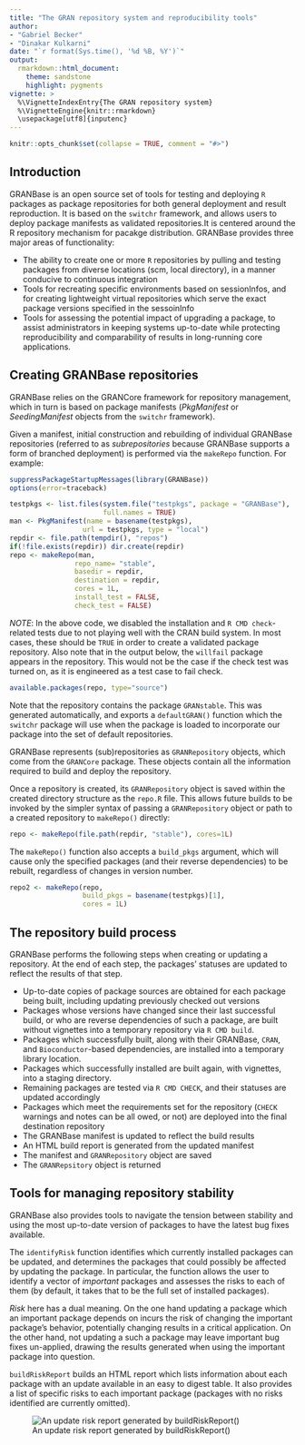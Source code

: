 ```yaml
---
title: "The GRAN repository system and reproducibility tools"
author:
- "Gabriel Becker"
- "Dinakar Kulkarni"
date: "`r format(Sys.time(), '%d %B, %Y')`"
output:
  rmarkdown::html_document:
    theme: sandstone
    highlight: pygments
vignette: >
  %\VignetteIndexEntry{The GRAN repository system}
  %\VignetteEngine{knitr::rmarkdown}
  \usepackage[utf8]{inputenc}
---
```


```r
knitr::opts_chunk$set(collapse = TRUE, comment = "#>")
```

## Introduction

GRANBase is an open source set of tools for testing and deploying `R` packages as package repositories for both general deployment and result reproduction. It is based on the `switchr` framework, and allows users to deploy package manifests as validated repositories.It is centered around the R repository mechanism for pacakge distribution. GRANBase provides three major areas of functionality:

* The ability to create one or more `R` repositories by pulling and testing packages from diverse locations (scm, local directory), in a manner conducive to continuous integration
* Tools for recreating specific environments based on sessionInfos, and for creating lightweight virtual repositories which serve the exact package versions specified in the sessoinInfo
* Tools for assessing the potential impact of upgrading a package, to assist administrators in keeping systems up-to-date while protecting reproducibility and comparability of results in long-running core applications.

## Creating GRANBase repositories

GRANBase relies on the GRANCore framework for repository management, which in turn is based on package manifests (*PkgManifest* or *SeedingManifest* objects from the `switchr` framework).

Given a manifest, initial construction and rebuilding of individual GRANBase repositories (referred to as _subrepositories_ because GRANBase supports a form of branched deployment) is performed via the `makeRepo` function. For example:

```r
suppressPackageStartupMessages(library(GRANBase))
options(error=traceback)
```

```r
testpkgs <- list.files(system.file("testpkgs", package = "GRANBase"),
                       full.names = TRUE)
man <- PkgManifest(name = basename(testpkgs),
                  url = testpkgs, type = "local")
repdir <- file.path(tempdir(), "repos")
if(!file.exists(repdir)) dir.create(repdir)
repo <- makeRepo(man,
                repo_name= "stable",
                basedir = repdir,
                destination = repdir,
                cores = 1L,
                install_test = FALSE,
                check_test = FALSE)
```

*NOTE*: In the above code, we disabled the installation and `R CMD check`-related tests due to not playing well with the CRAN build system. In most cases, these should be `TRUE` in order to create a validated package repository. Also note that in the output below, the `willfail` package appears in the repository. This would not be the case if the check test was turned on, as it is engineered as a test case to fail check.

```r
available.packages(repo, type="source")
```

Note that the repository contains the package `GRANstable`. This was generated automatically, and exports a `defaultGRAN()` function which the `switchr` package will use when the package is loaded to incorporate our package into the set of default repositories.

GRANBase represents (sub)repositories as `GRANRepository` objects, which come from the `GRANCore` package. These objects contain all the information required to build and deploy the repository.

Once a repository is created, its `GRANRepository` object is saved within the created directory structure as the `repo.R` file. This allows future builds to be invoked by the simpler syntax of passing a `GRANRepository` object or path to a created repository to `makeRepo()` directly:

```r
repo <- makeRepo(file.path(repdir, "stable"), cores=1L)
```

The `makeRepo()` function also accepts a `build_pkgs` argument, which will cause only the specified packages (and their reverse dependencies) to be rebuilt, regardless of changes in version number.

```r
repo2 <- makeRepo(repo,
                  build_pkgs = basename(testpkgs)[1],
                  cores = 1L)
```


## The repository build process

GRANBase performs the following steps when creating or updating a repository. At the end of each step, the packages' statuses are updated to reflect the results of that step.

* Up-to-date copies of package sources are obtained for each package being built, including updating previously checked out versions
* Packages whose versions have changed since their last successful build, or who are reverse dependencies of such a package, are built without vignettes into a temporary repository via `R CMD build`.
* Packages which successfully built, along with their GRANBase, `CRAN`, and `Bioconductor`-based dependencies, are installed into a temporary library location.
* Packages which successfully installed are built again, with vignettes, into a staging directory.
* Remaining packages are tested via `R CMD CHECK`, and their statuses are updated accordingly
* Packages which meet the requirements set for the repository (`CHECK` warnings and notes can be all owed, or not) are deployed into the final destination repository
* The GRANBase manifest is updated to reflect the build results
* An HTML build report is generated from the updated manifest
* The manifest and `GRANRepository` object are saved
* The `GRANRepsitory` object is returned


## Tools for managing repository stability

GRANBase also provides tools to navigate the tension between stability and using the most up-to-date version of packages to have the latest bug fixes available.

The `identifyRisk` function identifies which currently installed packages can be updated, and determines the packages that could possibly be affected by updating the package. In particular, the function allows the user to identify a vector of _important_ packages and assesses the risks to each of them (by default, it takes that to be the full set of installed packages).

_Risk_ here has a dual meaning. On the one hand updating a package which an important package depends on incurs the risk of changing the important package's behavior, potentially changing results in a critical application. On the other hand, not updating a such a package may leave important bug fixes un-applied, drawing the results generated when using the important package into question.

`buildRiskReport` builds an HTML report which lists information about each package with an update available in an easy to digest table. It also provides a list of specific risks to each important package (packages with no risks identified are currently omitted).


![An update risk report generated by buildRiskReport()](ReportScreenshot.png)
